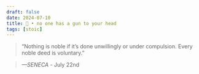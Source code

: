 ```yaml
---
draft: false 
date: 2024-07-10
title: 🗿 • no one has a gun to your head
tags: [stoic]
---
```


>  “Nothing is noble if it’s done unwillingly or under compulsion. Every noble deed is voluntary.”

> *—SENECA* - July 22nd